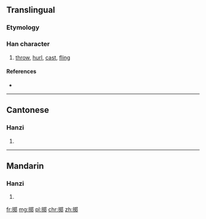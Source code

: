 {{also|擲}}
==Translingual==

===Etymology===
{{Han simp|擲|f=鄭|t=郑}}

===Han character===
{{Han char|rn=64|rad=手|as=08|sn=11|four=|canj=手廿大中 (QTKL), X手廿大中 (XQTKL)|ids=⿰[[扌]][[郑]]}}

# [[throw]], [[hurl]], [[cast]], [[fling]]

====References====
* {{Han ref|kx=0445.341|hdz=31906.040|uh=63B7|ud=25527}}

----

==Cantonese==

===Hanzi===
{{yue-hanzi|jyut=[[zaak6]]|y=jaak6|tra=擲}}

# {{defn|lang=yue|sort=手08}}

----

==Mandarin==

===Hanzi===
{{cmn-hanzi|tra=擲|pin=[[zhì]] ([[zhi4]])|wg=chih<sup>4</sup>}}

# {{defn|lang=cmn|sort=手08}}

[[fr:掷]]
[[mg:掷]]
[[pl:掷]]
[[chr:掷]]
[[zh:掷]]